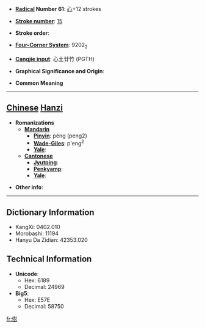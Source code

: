 * '''[[Wiktionary:Chinese radical index| Radical]] Number 61''': [[Wiktionary:Chinese radical index 心|心]]+12 strokes

* '''[[Wiktionary:Chinese total strokes index|Stroke number]]''': [[Wiktionary:Chinese total strokes index 15|15]]

* '''Stroke order''': 

* '''[[Wiktionary:Chinese four corner index|Four-Corner System]]''': 9202<sub>2</sub>

* '''[[Wiktionary:Chinese Cangjie index|Cangjie input]]''': 心土廿竹 (PGTH)

* '''Graphical Significance and Origin''': 

* '''Common Meaning'''

----

== [[Chinese]] [[Hanzi]] ==

* '''Romanizations'''
** '''[[Mandarin]]'''
*** '''[[Pinyin]]''': péng (peng2)
*** '''[[Wade-Giles]]''': p'eng<sup>2</sup>
*** '''[[Yale]]''': 
** '''[[Cantonese]]'''
*** '''[[Jyutping]]''':
*** '''[[Penkyamp]]''': 
*** '''[[Yale]]''': 

* '''Other info''': 

----

== Dictionary Information ==

* KangXi: 0402.010
* Morobashi: 11194
* Hanyu Da Zidian: 42353.020

== Technical Information ==

* '''Unicode''':
** Hex: 6189
** Decimal: 24969
* '''Big5''':
** Hex: E57E
** Decimal: 58750

[[fr:憉]]